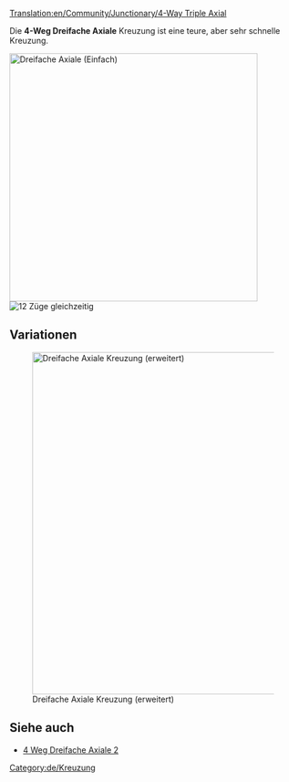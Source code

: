 [[Translation:en/Community/Junctionary/4-Way Triple Axial]]

{{de/Kreuzungsmenü}}
Die '''4-Weg Dreifache Axiale''' Kreuzung ist eine teure, aber sehr schnelle Kreuzung.

[[File:en/Tripleaxial.png|none|thumb|435px|Dreifache Axiale (Einfach)]]
[[File:en/4wta.gif|right|thumb|12 Züge gleichzeitig]]

{{de/Kreuzungskriterien|Teuer|3|1|0|1|0|0|1|1|0|0|1|||
*Viele Züge gleichzeitig (12)
*Benutzt spezielle Richtungen -> Oben-Unten und Rechts-Links
*Klein (12x12) 
*Wenige scharfe Kurven (siehe verbesserte Version für Hochgeschwindigkeit)
*Keine Hügel benötigt (für Hochgeschwindigkeit)
*Keine Staus möglich
*Keine Ein- oder Ausfahrten
*Einfache oder doppelte Spuren möglich. Deswegen werden keine Ein- und Ausfahrten benutzt.
*Jede Spur fängt eine Etage höher an, als sie die Kreuzung verlässt.
}}

==Variationen==
[[File:en/Tripleaxial2.png|none|thumb|600px|Dreifache Axiale Kreuzung (erweitert)]]

==Siehe auch==
* [[de/Community/Junctionary/4-Weg Dreifache Axiale 2|4 Weg Dreifache Axiale 2]]

[[Category:de/Kreuzung]]